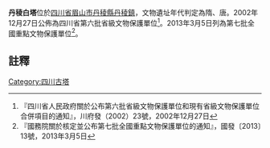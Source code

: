 {{msg:四川省文物保護單位
|名稱 = 丹稜白塔
|編號 = 57
|圖片 = 
|級別 = S6
|分類 = 
|時代 = 隋、[[唐代|唐代]]
|地点 = [[四川省|四川省]][[眉山市|眉山市]][[丹稜縣|丹稜縣]][[丹稜鎮|丹稜鎮]]
|坐標 =
|登錄 = 2002年12月27日
}}
{{msg:四川省文物保護單位
|名稱 = 丹稜白塔
|編號 = 1300
|圖片 = 
|級別 = 107
|分類 = 
|時代 = 宋
|地点 = [[四川省|四川省]][[眉山市|眉山市]][[丹稜縣|丹稜縣]]
|坐標 =
|登錄 = 2013年3月5日
}}
'''丹稜白塔'''位於[[四川省|四川省]][[眉山市|眉山市]][[丹稜縣|丹稜縣]][[丹稜鎮|丹稜鎮]]，文物遺址年代判定為隋、唐。2002年12月27日公佈為四川省第六批省級文物保護單位<ref>『四川省人民政府關於公布第六批省級文物保護單位和現有省級文物保護單位合併項目的通知』，川府發（2002）23號，2002年12月27日</ref>。2013年3月5日列為第七批全國重點文物保護單位<ref>『國務院關於核定並公布第七批全國重點文物保護單位的通知』，國發〔2013〕13號，2013年3月5日</ref>。
==註釋==
{{reflist}}
{{文物保護單位小作品}}
{{四川全國重點文物保護單位}}

[[Category:四川古塔|Category:四川古塔]]